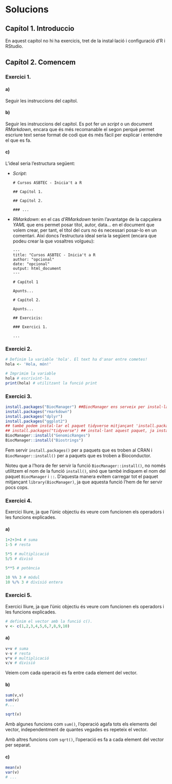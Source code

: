 # Solucions {-}

## Capítol 1. Introduccio {-}

En aquest capítol no hi ha exercicis, tret de la instal·lació i configuració d'R i RStudio.

## Capítol 2. Comencem {-}

### Exercici 1. {-}

#### a) {-}

Seguir les instruccions del capítol.

#### b) {-}

Seguir les instruccions del capítol. Es pot fer un _script_ o un document _RMarkdown_, encara que és més recomanable el segon perquè permet escriure text sense format de codi que és més fàcil per explicar i entendre el que es fa.

#### c) {-}

L'ideal seria l'estructura següent:

* *Script*: 

  ```
  # Cursos ASBTEC - Inicia't a R
  
  ## Capítol 1.
  
  ## Capítol 2.
  
  ### ...
  ```
  
* *RMarkdown*: en el cas d'*RMarkdown* tenim l'avantatge de la capçalera *YAML* que ens permet posar títol, autor, data... en el document que volem crear, per tant, el títol del curs no és necessari posar-lo en un comentari. Així doncs l'estructura ideal seria la següent (encara que podeu crear la que vosaltres volgueu):

  ```
  ---
  title: "Cursos ASBTEC - Inicia't a R 
  author: "opcional"
  date: "opcional"
  output: html_document
  ---
  
  # Capítol 1
  
  Apunts...
  
  # Capítol 2.
  
  Apunts...
  
  ## Exercicis:
  
  ### Exercici 1.
  
  ...
  ```

### Exercici 2. {-}

```r
# Definim la variable 'hola'. El text ha d'anar entre cometes!
hola <- 'Hola, món!'

# Imprimim la variable
hola # escrivint-la.
print(hola) # utilitzant la funció print

```

### Exercici 3. {-}

```r
install.packages("BiocManager") ##BiocManager ens serveix per instal·lar paquets de bioconductor
install.packages("rmarkdown")
install.packages("dplyr") 
install.packages("ggplot2")
## també podem instal·lar el paquet tidyverse mitjançant 'install.packages("tidyverse")'
## install.packages("tidyverse") ## instal·lant aquest paquet, ja instal·lem 'dplyr', 'ggplot2' i altres paquets.
BiocManager::install("GenomicRanges")
BiocManager::install("Biostrings")
```

Fem servir `install.packages()` per a paquets que es troben al CRAN i `BiocManager::install()` per a paquets que es troben a Bioconductor.

Noteu que a l'hora de fer servir la funció `BiocManager::install()`, no només utilitzem el nom de la funció `install()`, sinó que també indiquem el nom del paquet `BiocManager` i `::`. D'aquesta manera evitem carregar tot el paquet mitjançant `library(BiocManager)`, ja que aquesta funció l'hem de fer servir pocs cops.

### Exercici 4. {-}

Exercici lliure, ja que l'únic objectiu és veure com funcionen els operadors i les funcions explicades.

#### a) {-}

```r
1+2+3+4 # suma
1-5 # resta

5*5 # multiplicació
5/5 # divisó

5**5 # potència

10 %% 3 # mòdul
10 %/% 3 # divisió entera
```

### Exercici 5. {-}

Exercici lliure, ja que l'únic objectiu és veure com funcionen els operadors i les funcions explicades.

```r
# definim el vector amb la funció c().
v <- c(1,2,3,4,5,6,7,8,9,10)
```

#### a) {-}

```r
v+v # suma
v-v # resta
v*v # multiplicació
v/v # divisió
```

Veiem com cada operació es fa entre cada element del vector. 

#### b) {-}

```r
sum(v,v)
sum(v)
#...

sqrt(v)
```

Amb algunes funcions com `sum()`, l'operació agafa tots els elements del vector, independentment de quantes vegades es repeteix el vector.

Amb altres funcions com `sqrt()`, l'operació es fa a cada element del vector per separat.

#### c) {-}

```r
mean(v)
var(v)
# ...
```

